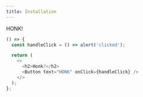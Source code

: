 ```yaml
---
title: Installation
---
```


HONK!

```js react-live
() => {
  const handleClick = () => alert('clicked');

  return (
    <>
      <h2>Honk?</h2>
      <Button text="HONK" onClick={handleClick} />
    </>
  );
};
```
